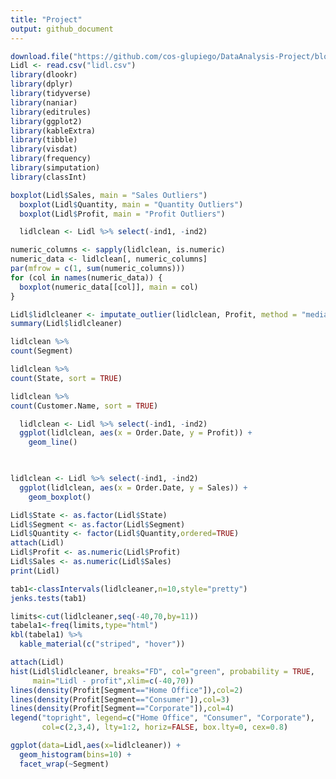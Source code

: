 ```yaml
---
title: "Project"
output: github_document
---
```


```r
download.file("https://github.com/cos-glupiego/DataAnalysis-Project/blob/49882f1a0f33f56a62610c276a9848d04758ca60/Lidl.csv?raw=true", destfile = "lidl.csv", mode="wb")
Lidl <- read.csv("lidl.csv")
library(dlookr)
library(dplyr)
library(tidyverse)
library(naniar)
library(editrules)
library(ggplot2)
library(kableExtra)
library(tibble)
library(visdat)
library(frequency)
library(simputation)
library(classInt)
```

```r
boxplot(Lidl$Sales, main = "Sales Outliers") 
  boxplot(Lidl$Quantity, main = "Quantity Outliers")
  boxplot(Lidl$Profit, main = "Profit Outliers")


```


```r
  lidlclean <- Lidl %>% select(-ind1, -ind2) 

numeric_columns <- sapply(lidlclean, is.numeric)
numeric_data <- lidlclean[, numeric_columns]
par(mfrow = c(1, sum(numeric_columns)))  
for (col in names(numeric_data)) {
  boxplot(numeric_data[[col]], main = col)
}
```



```r
Lidl$lidlcleaner <- imputate_outlier(lidlclean, Profit, method = "median")
summary(Lidl$lidlcleaner)

```

```r
lidlclean %>%
count(Segment)
```

```r
lidlclean %>%
count(State, sort = TRUE)
```

```r
lidlclean %>%
count(Customer.Name, sort = TRUE)
```

```r
  lidlclean <- Lidl %>% select(-ind1, -ind2)
  ggplot(lidlclean, aes(x = Order.Date, y = Profit)) +
    geom_line()
  

```
``` r

  

```




```r
lidlclean <- Lidl %>% select(-ind1, -ind2)
  ggplot(lidlclean, aes(x = Order.Date, y = Sales)) +
    geom_boxplot()
```


```r
Lidl$State <- as.factor(Lidl$State)
Lidl$Segment <- as.factor(Lidl$Segment)
Lidl$Quantity <- factor(Lidl$Quantity,ordered=TRUE)
attach(Lidl)
Lidl$Profit <- as.numeric(Lidl$Profit)
Lidl$Sales <- as.numeric(Lidl$Sales)
print(Lidl)
```


```r
tab1<-classIntervals(lidlcleaner,n=10,style="pretty")
jenks.tests(tab1)

limits<-cut(lidlcleaner,seq(-40,70,by=11))
tabela1<-freq(limits,type="html")
kbl(tabela1) %>%
  kable_material(c("striped", "hover"))
```


```r
attach(Lidl)
hist(Lidl$lidlcleaner, breaks="FD", col="green", probability = TRUE,
     main="Lidl - profit",xlim=c(-40,70))
lines(density(Profit[Segment=="Home Office"]),col=2)
lines(density(Profit[Segment=="Consumer"]),col=3)
lines(density(Profit[Segment=="Corporate"]),col=4)
legend("topright", legend=c("Home Office", "Consumer", "Corporate"),
       col=c(2,3,4), lty=1:2, horiz=FALSE, box.lty=0, cex=0.8)
```



```r
ggplot(data=Lidl,aes(x=lidlcleaner)) +
  geom_histogram(bins=10) +
  facet_wrap(~Segment)
```


